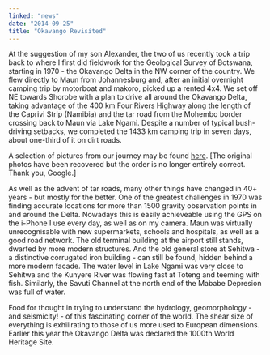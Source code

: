 ```yaml
---
linked: "news"
date: "2014-09-25"
title: "Okavango Revisited"
---
```


At the suggestion of my son Alexander, the two of us recently took a trip back
to where I first did  fieldwork for the Geological Survey of Botswana, starting
in 1970 - the Okavango Delta in the NW  corner of the country. We flew directly
to Maun from Johannesburg and, after an initial overnight camping trip by
motorboat and makoro, picked up a rented 4x4. We set off NE towards Shorobe
with a plan to drive all around the Okavango Delta, taking advantage of the 400
km Four Rivers  Highway along the length of the Caprivi Strip (Namibia) and the
tar road from the Mohembo  border crossing back to Maun via Lake Ngami. Despite
a number of typical bush-driving setbacks,  we completed the 1433 km camping
trip in seven days, about one-third of it on dirt roads. 

A selection of pictures from our journey may be found [here](/). [The original photos
have been  recovered but the order is no longer entirely correct. Thank you,
Google.] 

As well as the advent of tar roads, many other things have changed in 40+ years
\- but mostly for  the better. One of the greatest challenges in 1970 was finding
accurate locations for more than  1500 gravity observation points in and around
the Delta. Nowadays this is easily achieveable using  the GPS on the i-Phone I
use every day, as well as on my camera. Maun was virtually  unrecognisable with
new supermarkets, schools and hospitals, as well as a good road network. The
old terminal building at the airport still stands, dwarfed by more modern
structures. And the old  general store at Sehitwa - a distinctive corrugated
iron building - can still be found, hidden behind  a more modern facade. The
water level in Lake Ngami was very close to Sehitwa and the Kunyere  River was
flowing fast at Toteng and teeming with fish. Similarly, the Savuti Channel at
the north  end of the Mababe Depresion was full of water. 

Food for thought in trying to understand the hydrology, geomorphology - and
seismicity! - of this  fascinating corner of the world. The shear size of
everything is exhilirating to those of us more  used to European dimensions.
Earlier this year the Okavango Delta was declared the 1000th World  Heritage
Site. 

<PublishDate />

